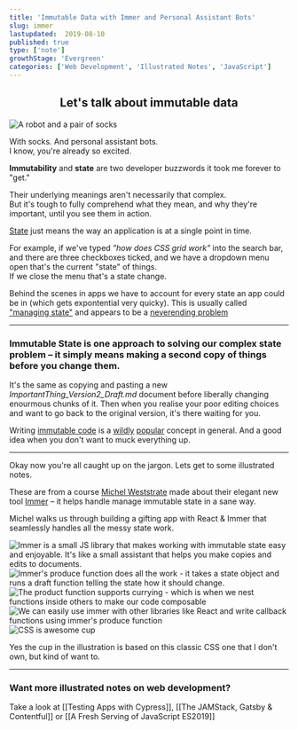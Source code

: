 ```yaml
---
title: 'Immutable Data with Immer and Personal Assistant Bots'
slug: immer
lastupdated:  2019-08-10
published: true
type: ['note']
growthStage: 'Evergreen'
categories: ['Web Development', 'Illustrated Notes', 'JavaScript']
---
```


<Center>

## Let's talk about **immutable data**

</Center>

![A robot and a pair of socks](https://res.cloudinary.com/dg3gyk0gu/image/upload/c_scale,w_500/v1592262593/maggieappleton.com/egghead-course-notes/immer/robo-socks.png)

With socks. And personal assistant bots.  
I know, you're already so excited.

**Immutability** and **state** are two developer buzzwords it took me forever to "get."

Their underlying meanings aren't necessarily that complex.  
But it's tough to fully comprehend what they mean, and why they're important, until you see them in action.

[State](https://en.wikipedia.org/wiki/State_(computer_science)) just means the way an application is at a single point in time.

For example, if we've typed _"how does CSS grid work"_ into the search bar, and there are three checkboxes ticked, and we have a dropdown menu open that's the current "state" of things.  
If we close the menu that's a state change. 

Behind the scenes in apps we have to account for every state an app could be in (which gets expontential very quicky). This is usually called ["managing state"](https://codeburst.io/state-management-in-javascript-15d0d98837e1) and appears to be a [neverending problem](https://medium.com/razroo/the-history-of-javascript-state-management-in-2019-161491d588ed)

---

### **Immutable State** is one approach to solving our complex state problem – it simply means making a second copy of things before you change them.  

It's the same as copying and pasting a new _ImportantThing_Version2_Draft.md_ document before liberally changing enourmous chunks of it.
Then when you realise your poor editing choices and want to go back to the original version, it's there waiting for you.

Writing [immutable code](https://en.wikipedia.org/wiki/Immutable_object) is a [wildly](https://medium.com/tribalscale/understanding-immutability-fdd627b66e58) [popular](https://itnext.io/why-concept-of-immutability-is-so-damn-important-for-a-beginner-front-end-developer-8da85b565c8e) concept in general. And a good idea when you don't want to muck everything up.  

---

Okay now you're all caught up on the jargon. Lets get to some illustrated notes.

These are from a course [Michel Weststrate](https://twitter.com/mweststrate) made about their elegant new tool [Immer](https://immerjs.github.io/immer/docs/introduction) – it helps handle manage immutable state in a sane way.

<a noTip href="https://egghead.io/courses/immutable-javascript-data-structures-with-immer"><ImageFrame width="80%" alt="Immutable JavaScript Data Structures with Immer" src="https://og-image-egghead-course.now.sh/immutable-javascript-data-structures-with-immer?af=54fd64" /></a>

 Michel walks us through building a gifting app with React & Immer that seamlessly handles all the messy state work.

 <Image alt="Immer is a small JS library that makes working with immutable state easy and enjoyable. It's like a small assistant that helps you make copies and edits to documents." src="https://res.cloudinary.com/dg3gyk0gu/image/upload/c_scale,w_900/v1592262596/maggieappleton.com/egghead-course-notes/immer/immer-1.png" />

 <Image alt="Immer's produce function does all the work - it takes a state object and runs a draft function telling the state how it should change." src="https://res.cloudinary.com/dg3gyk0gu/image/upload/c_scale,w_900/v1592262597/maggieappleton.com/egghead-course-notes/immer/immer-2.png" />

 <Image alt="The product function supports currying - which is when we nest functions inside others to make our code composable" src="https://res.cloudinary.com/dg3gyk0gu/image/upload/c_scale,w_900/v1592262597/maggieappleton.com/egghead-course-notes/immer/immer-3.png" />

 <Image alt="We can easily use immer with other libraries like React and write callback functions using immer's produce function" src="https://res.cloudinary.com/dg3gyk0gu/image/upload/c_scale,w_900/v1592262596/maggieappleton.com/egghead-course-notes/immer/immer-4.png" />

<br />

<TwoCol gridGap="3em">

<Image style="max-width: 90%" alt="CSS is awesome cup" src="https://images-na.ssl-images-amazon.com/images/I/51graM2SdzL._SX466_.jpg" />

 Yes the cup in the illustration is based on this classic CSS one that I don't own, but kind of want to.

 </TwoCol>

---

### Want more illustrated notes on web development?

Take a look at [[Testing Apps with Cypress]], [[The JAMStack, Gatsby & Contentful]] or [[A Fresh Serving of JavaScript ES2019]]